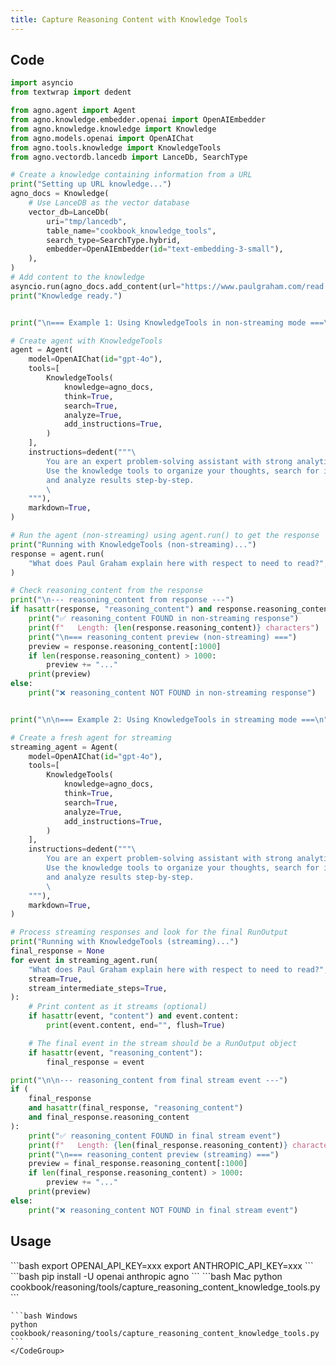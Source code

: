```yaml
---
title: Capture Reasoning Content with Knowledge Tools
---
```


## Code

```python cookbook/reasoning/tools/capture_reasoning_content_knowledge_tools.py
import asyncio
from textwrap import dedent

from agno.agent import Agent
from agno.knowledge.embedder.openai import OpenAIEmbedder
from agno.knowledge.knowledge import Knowledge
from agno.models.openai import OpenAIChat
from agno.tools.knowledge import KnowledgeTools
from agno.vectordb.lancedb import LanceDb, SearchType

# Create a knowledge containing information from a URL
print("Setting up URL knowledge...")
agno_docs = Knowledge(
    # Use LanceDB as the vector database
    vector_db=LanceDb(
        uri="tmp/lancedb",
        table_name="cookbook_knowledge_tools",
        search_type=SearchType.hybrid,
        embedder=OpenAIEmbedder(id="text-embedding-3-small"),
    ),
)
# Add content to the knowledge
asyncio.run(agno_docs.add_content(url="https://www.paulgraham.com/read.html"))
print("Knowledge ready.")


print("\n=== Example 1: Using KnowledgeTools in non-streaming mode ===\n")

# Create agent with KnowledgeTools
agent = Agent(
    model=OpenAIChat(id="gpt-4o"),
    tools=[
        KnowledgeTools(
            knowledge=agno_docs,
            think=True,
            search=True,
            analyze=True,
            add_instructions=True,
        )
    ],
    instructions=dedent("""\
        You are an expert problem-solving assistant with strong analytical skills! 🧠
        Use the knowledge tools to organize your thoughts, search for information,
        and analyze results step-by-step.
        \
    """),
    markdown=True,
)

# Run the agent (non-streaming) using agent.run() to get the response
print("Running with KnowledgeTools (non-streaming)...")
response = agent.run(
    "What does Paul Graham explain here with respect to need to read?", stream=False
)

# Check reasoning_content from the response
print("\n--- reasoning_content from response ---")
if hasattr(response, "reasoning_content") and response.reasoning_content:
    print("✅ reasoning_content FOUND in non-streaming response")
    print(f"   Length: {len(response.reasoning_content)} characters")
    print("\n=== reasoning_content preview (non-streaming) ===")
    preview = response.reasoning_content[:1000]
    if len(response.reasoning_content) > 1000:
        preview += "..."
    print(preview)
else:
    print("❌ reasoning_content NOT FOUND in non-streaming response")


print("\n\n=== Example 2: Using KnowledgeTools in streaming mode ===\n")

# Create a fresh agent for streaming
streaming_agent = Agent(
    model=OpenAIChat(id="gpt-4o"),
    tools=[
        KnowledgeTools(
            knowledge=agno_docs,
            think=True,
            search=True,
            analyze=True,
            add_instructions=True,
        )
    ],
    instructions=dedent("""\
        You are an expert problem-solving assistant with strong analytical skills! 🧠
        Use the knowledge tools to organize your thoughts, search for information,
        and analyze results step-by-step.
        \
    """),
    markdown=True,
)

# Process streaming responses and look for the final RunOutput
print("Running with KnowledgeTools (streaming)...")
final_response = None
for event in streaming_agent.run(
    "What does Paul Graham explain here with respect to need to read?",
    stream=True,
    stream_intermediate_steps=True,
):
    # Print content as it streams (optional)
    if hasattr(event, "content") and event.content:
        print(event.content, end="", flush=True)

    # The final event in the stream should be a RunOutput object
    if hasattr(event, "reasoning_content"):
        final_response = event

print("\n\n--- reasoning_content from final stream event ---")
if (
    final_response
    and hasattr(final_response, "reasoning_content")
    and final_response.reasoning_content
):
    print("✅ reasoning_content FOUND in final stream event")
    print(f"   Length: {len(final_response.reasoning_content)} characters")
    print("\n=== reasoning_content preview (streaming) ===")
    preview = final_response.reasoning_content[:1000]
    if len(final_response.reasoning_content) > 1000:
        preview += "..."
    print(preview)
else:
    print("❌ reasoning_content NOT FOUND in final stream event")
```

## Usage

<Steps>
  <Snippet file="create-venv-step.mdx" />

  <Step title="Set your API key">
    ```bash
    export OPENAI_API_KEY=xxx
    export ANTHROPIC_API_KEY=xxx
    ```
  </Step>

  <Step title="Install libraries">
    ```bash
    pip install -U openai anthropic agno
    ```
  </Step>

  <Step title="Run Example">
    <CodeGroup>
    ```bash Mac
    python cookbook/reasoning/tools/capture_reasoning_content_knowledge_tools.py
    ```

    ```bash Windows
    python cookbook/reasoning/tools/capture_reasoning_content_knowledge_tools.py
    ```
    </CodeGroup>
  </Step>

</Steps>